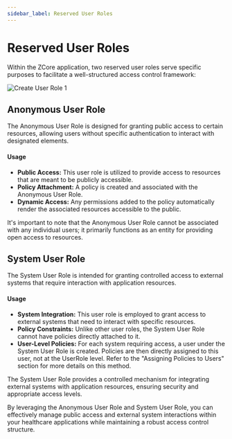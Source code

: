 ```yaml
---
sidebar_label: Reserved User Roles
---
```


# Reserved User Roles

Within the ZCore application, two reserved user roles serve specific purposes to facilitate a well-structured access control framework:

![Create User Role 1](/img/user-roles/creating-a-user-role1.png)

## Anonymous User Role

The Anonymous User Role is designed for granting public access to certain resources, allowing users without specific authentication to interact with designated elements.

#### Usage
- **Public Access:** This user role is utilized to provide access to resources that are meant to be publicly accessible.
- **Policy Attachment:** A policy is created and associated with the Anonymous User Role.
- **Dynamic Access:** Any permissions added to the policy automatically render the associated resources accessible to the public.

It's important to note that the Anonymous User Role cannot be associated with any individual users; it primarily functions as an entity for providing open access to resources.

## System User Role

The System User Role is intended for granting controlled access to external systems that require interaction with application resources.

#### Usage
- **System Integration:** This user role is employed to grant access to external systems that need to interact with specific resources.
- **Policy Constraints:** Unlike other user roles, the System User Role cannot have policies directly attached to it.
- **User-Level Policies:** For each system requiring access, a user under the System User Role is created. Policies are then directly assigned to this user, not at the UserRole level. Refer to the "Assigning Policies to Users" section for more details on this method.

The System User Role provides a controlled mechanism for integrating external systems with application resources, ensuring security and appropriate access levels.

By leveraging the Anonymous User Role and System User Role, you can effectively manage public access and external system interactions within your healthcare applications while maintaining a robust access control structure.